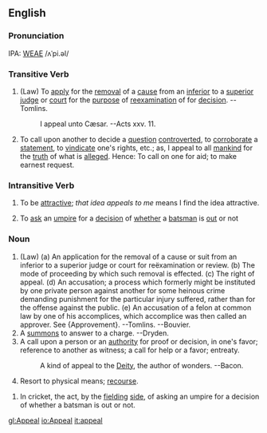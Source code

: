 ==English==
===Pronunciation===
IPA: [[WEAE]] /ʌˈpi.əl/

===Transitive Verb===
# (Law) To [[apply]] for the [[removal]] of a [[cause]] from an [[inferior]]  to a [[superior]] [[judge]] or [[court]] for the [[purpose]] of [[reexamination]] of for [[decision]]. --Tomlins.
#:    I appeal unto Cæsar. --Acts xxv. 11.
# To call upon another to decide a [[question]] [[controverted]], to [[corroborate]] a [[statement]], to [[vindicate]] one's rights, etc.; as, I appeal to all [[mankind]] for the [[truth]] of what is [[allege]]d. Hence: To call on one for aid; to make earnest request.
<!-- material copied from Webster's Revised Unabridged Dictionary (1913) -->

===Intransitive Verb===
# To be [[attractive]]; ''that idea appeals to me'' means I find the idea attractive.
# {{Cricket}} To [[ask]] an [[umpire]] for a [[decision]] of [[whether]] a [[batsman]] is [[out]] or not

===Noun===
# (Law) (a) An application for the removal of a cause or suit from  an inferior to a superior judge or court for  reëxamination or review. (b) The mode of proceeding by which such removal is effected. (c) The right of appeal. (d) An accusation; a process which formerly might be instituted by one private person against another for  some heinous crime demanding punishment for the  particular injury suffered, rather than for the  offense against the public. (e) An accusation of a felon at common law by one of his  accomplices, which accomplice was then called an approver. See {Approvement}. --Tomlins. --Bouvier.
# A [[summons]] to answer to a charge. --Dryden.
# A call upon a person or an [[authority]] for proof or decision, in one's favor; reference to another as witness; a call for help or a favor; entreaty.
#:    A kind of appeal to the [[Deity]], the author of wonders. --Bacon.
# Resort to physical means; [[recourse]].
<!-- material copied from Webster's Revised Unabridged Dictionary (1913) -->
# In cricket, the act, by the [[fielding]] [[side]], of asking an umpire for a decision of whether a batsman is out or not.

[[gl:Appeal]]
[[io:Appeal]]
[[it:appeal]]